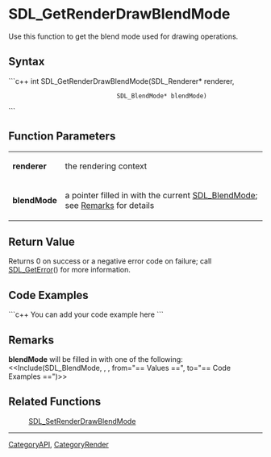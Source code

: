 <!-- pragma section-numbers off -->
<!-- pragma disable-camelcase -->

= SDL_GetRenderDrawBlendMode =
Use this function to get the blend mode used for drawing operations.


== Syntax ==
```c++
int SDL_GetRenderDrawBlendMode(SDL_Renderer*  renderer,
                               SDL_BlendMode* blendMode)
```

== Function Parameters ==
{|
|'''renderer'''
|the rendering context
|-
|'''blendMode'''
|a pointer filled in with the current [[SDL_BlendMode]]; see [[#blendMode|Remarks]] for details
|}

== Return Value ==
Returns 0 on success or a negative error code on failure; call [[SDL_GetError]]() for more information.

== Code Examples ==
```c++
You can add your code example here
```

== Remarks ==
<span id="blendMode"></span> '''blendMode''' will be filled in with one of the following: <<Include(SDL_BlendMode, , , from="== Values ==", to="== Code Examples ==")>>

== Related Functions ==
:[[SDL_SetRenderDrawBlendMode]]

----
[[CategoryAPI]], [[CategoryRender]]
